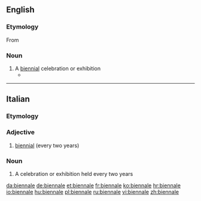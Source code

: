{{also|Biennale}}
==English==

===Etymology===

From {{etyl|it}} {{term|lang=it|biennale}}

===Noun===
{{en-noun}}

# A [[biennial]] celebration or exhibition
#*{{quote-news|2007|February 25|William Shaw|We Are Not a Muse|New York Times|url=http://www.nytimes.com/2007/02/25/magazine/25stylefrancesca.t.html
|passage=In Venice for the 2005 '''biennale''' with the architect David Adjaye and the artist Olafur Eliasson. 6. }}

----

==Italian==

===Etymology===
{{confix|bi|ennale|lang=it}}

===Adjective===
{{it-adj|biennal|e|i}}

# [[biennial]] (every two years)

===Noun===
{{it-noun|biennal|f|e|i}}

# A celebration or exhibition held every two years

[[da:biennale]]
[[de:biennale]]
[[et:biennale]]
[[fr:biennale]]
[[ko:biennale]]
[[hr:biennale]]
[[io:biennale]]
[[hu:biennale]]
[[pl:biennale]]
[[ru:biennale]]
[[vi:biennale]]
[[zh:biennale]]